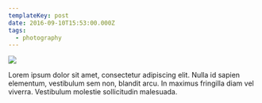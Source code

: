 ```yaml
---
templateKey: post
date: 2016-09-10T15:53:00.000Z
tags:
  - photography
---
```

![](../../static/assets/20160910-IMG_3818.jpg)

Lorem ipsum dolor sit amet, consectetur adipiscing elit. Nulla id sapien elementum, vestibulum sem non, blandit arcu. In maximus fringilla diam vel viverra. Vestibulum molestie sollicitudin malesuada.
